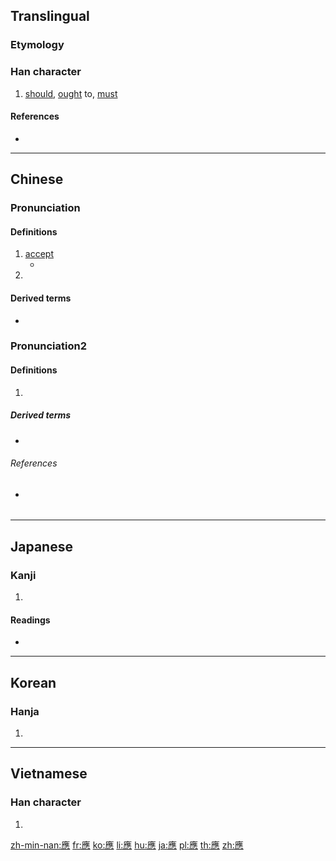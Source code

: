 {{also|应|応}}
==Translingual==
{{Han simplified forms|應|応|应}}

===Etymology===
{{Han compound|䧹|心|c1=p|c2=s|t2=heart|ls=psc}}

===Han character===
{{Han char|rn=61|rad=心|as=13|sn=16|four=00231|canj=IOGP,IGP|ids=⿸䧹心}}

# [[should]], [[ought]] to, [[must]]

====References====
* {{Han ref|kx=0405.210|dkj=11330|dj=0746.020|hdz=42359.030|uh=61C9|ud=25033|bh=C0B3|bd=49331}}

----

==Chinese==
{{zh-forms|s=应|alt=応}}

===Pronunciation===
{{zh-pron
|m=yīng
|c=jing1
|h=
|mn=
|mc=y
|oc=y
|ma=
|cat=v
}}

====Definitions====
{{zh-hanzi}}

# [[accept]]
#* {{zh-l|文王既勤止，我應受之。}}
# {{rfdef|lang=zh}}

====Derived terms====
* {{zh-l|應該}}

===Pronunciation2===
{{zh-pron
|m=yìng
|c=jing3
|h=pfs=en/yin
|mn=ìn/eng/èng
|mn_note=ìn - vernacular, eng, èng - literary
|mc=y
|oc=y
|ma=
|cat=v
}}

====Definitions====
{{zh-hanzi}}

# {{rfdef|lang=zh}}

=====Derived terms=====
* {{zh-l|答應}}

======References======
* {{qualifier|Min Nan}} {{thcwd|12172}}

----

==Japanese==

===Kanji===
{{ja-kanji|grade=|rs=心13|style=ky|shin=応}}

# {{defn|lang=ja|sort=心13}}

====Readings====
* {{ja-readings|on=[[よう]] (yō), [[おう]] (ō)|kun=[[あたる]] (ataru)}}

----

==Korean==

===Hanja===
{{ko-hanja|hangeul=응|eumhun=|rv=eung|mr=ŭng|y=ung}}

# {{defn|lang=ko|sort=心13}}

----

==Vietnamese==

===Han character===
{{vi-hantu|[[ứng]], [[ưng]], [[ừng]]|rs=心13}}

# {{defn|lang=vi|sort=心13}}

[[zh-min-nan:應]]
[[fr:應]]
[[ko:應]]
[[li:應]]
[[hu:應]]
[[ja:應]]
[[pl:應]]
[[th:應]]
[[zh:應]]